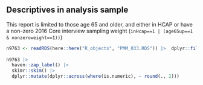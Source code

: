 ## Descriptives in analysis sample

This report is limited to those age 65 and older, and either in HCAP or have a non-zero 2016 Core interview sampling weight (`inHcap==1 | (age65up==1 & nonzeroweight==1))`)

```r
n9763 <- readRDS(here::here("R_objects", "PMM_033.RDS")) |>  dplyr::filter(age65up == 1) 
  
n9763 |>
  haven::zap_label() |> 
  skimr::skim() |>
  dplyr::mutate(dplyr::across(where(is.numeric), ~ round(., 2)))
```



